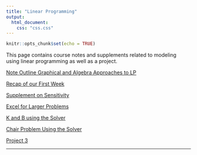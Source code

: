 ```yaml
---
title: "Linear Programming"
output:
  html_document:
    css: "css.css"
---
```


```r
knitr::opts_chunk$set(echo = TRUE)
```

This page contains course notes and supplements related to modeling using linear programming as well as a project.

[Note Outline Graphical and Algebra Approaches to LP](https://drive.google.com/file/d/1kPFFZM-bsO2EEmKAiPNHOH1YkS9b5KXe/view?usp=sharing)

[Recap of our First Week](https://drive.google.com/file/d/15UgAcphZ2fIKQTmbiRmsmuCswQNB_P2h/view?usp=sharing)

[Supplement on Sensitivity](https://drive.google.com/file/d/1jxGluMWENfIZL5DBzO5EekUglTB_0L88/view?usp=sharing)

[Excel for Larger Problems](https://drive.google.com/file/d/1KerajS2hxNrOt0YwtpUAk0pWX3Lh-oTs/view?usp=sharing)

[K and B using the Solver](https://docs.google.com/spreadsheets/d/15PY4H5FcVXM_Av_F7dgaSGTgmxYtpkpK/edit?usp=sharing&ouid=101085786338866865565&rtpof=true&sd=true)

[Chair Problem Using the Solver](https://docs.google.com/spreadsheets/d/1GjU-lKb_ZzVjzXa1YbPL54jTf9zI3chb/edit?usp=sharing&ouid=101085786338866865565&rtpof=true&sd=true)

[Project 3](https://drive.google.com/file/d/1n28Ov4Z94d7W3iY0Eza3QdkofBdhvYRM/view?usp=sharing)

__________